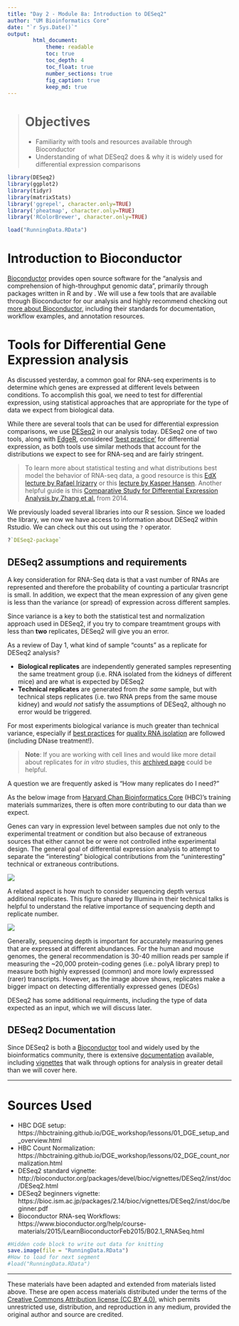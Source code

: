 ```yaml
---
title: "Day 2 - Module 8a: Introduction to DESeq2"
author: "UM Bioinformatics Core"
date: "`r Sys.Date()`"
output:
        html_document:
            theme: readable
            toc: true
            toc_depth: 4
            toc_float: true
            number_sections: true
            fig_caption: true
            keep_md: true
---
```


<!--- Allow the page to be wider --->
<style>
    body .main-container {
        max-width: 1200px;
    }
</style>
> # Objectives
> * Familiarity with tools and resources available through Bioconductor
> * Understanding of what DESeq2 does & why it is widely used for differential expression comparisons

```r
library(DESeq2)
library(ggplot2)
library(tidyr)
library(matrixStats)
library('ggrepel', character.only=TRUE)
library('pheatmap', character.only=TRUE)
library('RColorBrewer', character.only=TRUE)

load("RunningData.RData")
```

# Introduction to Bioconductor

[Bioconductor](https://www.bioconductor.org/) provides open source software for the "analysis and comprehension of high-throughput genomic data", primarily through packages written in R and by . We will use a few tools that are available through Bioconductor for our analysis and highly recommend checking out [more about Bioconductor](https://www.bioconductor.org/about/), including their standards for documentation, workflow examples, and annotation resources.

# Tools for Differential Gene Expression analysis

As discussed yesterday, a common goal for RNA-seq experiments is to determine which genes are expressed at different levels between conditions. To accomplish this goal, we need to test for differential expression, using statistical approaches that are appropriate for the type of data we expect from biological data.

While there are several tools that can be used for differential expression comparisons, we use [DESeq2](https://bioconductor.org/packages/release/bioc/html/DESeq2.html) in our analysis today. DESeq2 one of two tools, along with [EdgeR](https://bioconductor.org/packages/release/bioc/html/edgeR.html), considered ['best practice'](https://bmcbioinformatics.biomedcentral.com/articles/10.1186/1471-2105-14-91) for differential expression, as both tools use similar methods that account for the distributions we expect to see for RNA-seq and are fairly stringent.

> To learn more about statistical testing and what distributions best model the behavior of RNA-seq data, a good resource is this [EdX lecture by Rafael Irizarry](https://www.youtube.com/watch?v=HK7WKsL3c2w&feature=youtu.be) or this [lecture by Kasper Hansen](https://www.youtube.com/watch?v=C8RNvWu7pAw). Another helpful guide is this [Comparative Study for Differential Expression Analysis by Zhang et al.](https://journals.plos.org/plosone/article?id=10.1371/journal.pone.0103207) from 2014.

We previously loaded several libraries into our R session. Since we loaded the library, we now we have access to information about DESeq2 within Rstudio. We can check out this out using the `?` operator.
```r
?`DESeq2-package`
```

## DESeq2 assumptions and requirements

A key consideration for RNA-Seq data is that a vast number of RNAs are represented and therefore the probability of counting a particular trasncript is small. In addition, we expect that the mean expression of any given gene is less than the variance (or spread) of expression across different samples.

Since variance is a key to both the statistical test and normalization approach used in DESeq2, if you try to compare treamtment groups with less than **two** replicates, DESeq2 will give you an error.

As a review of Day 1, what kind of sample "counts" as a replicate for DESeq2 analysis?

* **Biological replicates** are independently generated samples representing the same treatment group (i.e. RNA isolated from the kidneys of different mice) and are what is expected by DESeq2
* **Technical replicates** are generated from *the same* sample, but with technical steps replicates (i.e. two RNA preps from the same mouse kidney) and *would not* satisfy the assumptions of DESeq2, although no error would be triggered.

For most experiments biological variance is much greater than technical variance, especially if [best practices](https://www.txgen.tamu.edu/faq/rna-isolation-best-practices/) for [quality RNA isolation](https://www.biocompare.com/Bench-Tips/128790-Four-Tips-for-Perfecting-RNA-Isolation/) are followed (including DNase treatment!).

> **Note**: If you are working with cell lines and would like more detail about replicates for *in vitro* studies, this [archived page](https://web-archive-org.proxy.lib.umich.edu/web/20170807192514/http://www.labstats.net:80/articles/cell_culture_n.html) could be helpful.

A question we are frequently asked is "How many replicates do I need?"

As the below image from [Harvard Chan Bioinformatics Core](https://hbctraining.github.io/DGE_workshop/lessons/01_DGE_setup_and_overview.html) (HBC)'s training materials summarizes, there is often more contributing to our data than we expect. 

Genes can vary in expression level between samples due not only to the experimental treatment or condition but also because of extraneous sources that either cannot be or were not controlled inthe experimental design. The general goal of differential expression analysis to attempt to separate the “interesting” biological contributions from the “uninteresting” technical or extraneous contributions.


![](./images/de_variation.png)


A related aspect is how much to consider sequencing depth versus additional replicates. This figure shared by Illumina in their technical talks is helpful to understand the relative importance of sequencing depth and replicate number.


![](./images/de_replicates_img.png)


Generally, sequencing depth is important for accurately measuring genes that are expressed at different abundances. For the human and mouse genomes, the general recommendation is 30-40 million reads per sample if measuring the ~20,000  protein-coding genes (i.e.: polyA library prep) to measure both highly expressed (common) and more lowly expresssed (rarer) transcripts. However, as the image above shows, replicates make a bigger impact on detecting differentially expressed genes (DEGs)

DESeq2 has some additional requirments, including the type of data expected as an input, which we will discuss later.

## DESeq2 Documentation

Since DESeq2 is both a [Bioconductor](https://www.bioconductor.org/help/package-vignettes/) tool and widely used by the bioinformatics community, there is extensive [documentation](https://bioconductor.org/packages/3.12/bioc/manuals/DESeq2/man/DESeq2.pdf) available, including [vignettes](http://master.bioconductor.org/packages/release/workflows/vignettes/rnaseqGene/inst/doc/rnaseqGene.html#preparing-count-matrices) that walk through options for analysis in greater detail than we will cover here.  


---

# Sources Used
* HBC DGE setup: https://hbctraining.github.io/DGE_workshop/lessons/01_DGE_setup_and_overview.html
* HBC Count Normalization: https://hbctraining.github.io/DGE_workshop/lessons/02_DGE_count_normalization.html
* DESeq2 standard vignette: http://bioconductor.org/packages/devel/bioc/vignettes/DESeq2/inst/doc/DESeq2.html
* DESeq2 beginners vignette: https://bioc.ism.ac.jp/packages/2.14/bioc/vignettes/DESeq2/inst/doc/beginner.pdf
* Bioconductor RNA-seq Workflows: https://www.bioconductor.org/help/course-materials/2015/LearnBioconductorFeb2015/B02.1_RNASeq.html

```r
#Hidden code block to write out data for knitting
save.image(file = "RunningData.RData")
#How to load for next segment
#load("RunningData.RData")
```

---

These materials have been adapted and extended from materials listed above. These are open access materials distributed under the terms of the [Creative Commons Attribution license (CC BY 4.0)](http://creativecommons.org/licenses/by/4.0/), which permits unrestricted use, distribution, and reproduction in any medium, provided the original author and source are credited.
